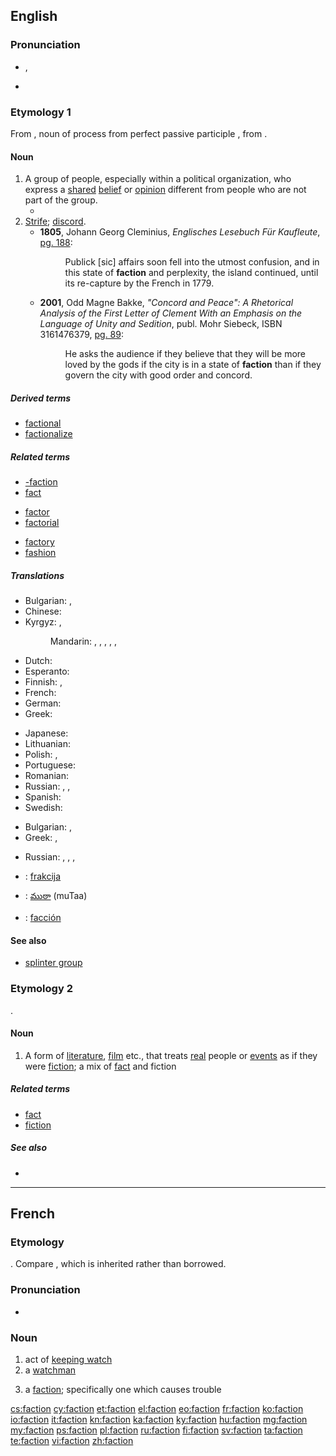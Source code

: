 {{also|-faction}}
==English==
{{wikipedia}}

===Pronunciation===
* {{IPA|/ˈfæk.ʃən/|/ˈfæk.ʃn/}}, {{X-SAMPA|/"f{k.S@n/|/"f{k.sn/}}
* {{rhymes|ækʃən}}

===Etymology 1===
From {{etyl|la}} {{term|factio|factiō||lang=la|a group of people acting together, a political faction}}, noun of process from perfect passive participle {{term|factus|lang=la}}, from {{term|facio|faciō|do, make|lang=la}}.

====Noun====
{{en-noun}}

# A group of people, especially within a political organization, who express a [[shared]] [[belief]] or [[opinion]] different from people who are not part of the group.
#* {{quote-book|title=Essays, Moral and Political|author=[[w:David Hume|David Hume]]|year=1748|chapter=Of Parties in General — How '''factions''' arise and contend.|passage=Real '''factions''' may be divided into those from interest, from principle, and from affection}}
# [[strife|Strife]]; [[discord]].
#* '''1805''', Johann Georg Cleminius, ''Englisches Lesebuch Für Kaufleute'', [http://books.google.com/books?id=B9cRAAAAIAAJ&pg=PA188&dq=faction&lr=&num=100&as_brr=3 pg. 188]:
#*: Publick [sic] affairs soon fell into the utmost confusion, and in this state of '''faction''' and perplexity, the island continued, until its re-capture by the French in 1779.
#* '''2001''', Odd Magne Bakke, ''"Concord and Peace": A Rhetorical Analysis of the First Letter of Clement With an Emphasis on the Language of Unity and Sedition'', publ. Mohr Siebeck, ISBN 3161476379, [http://books.google.com/books?id=cI1btFqWegoC&pg=PA89&dq=%22faction%22&as_brr=3&sig=R6XBNzJrKPdhILpQQfGC22KlIgc pg. 89]:
#*: He asks the audience if they believe that they will be more loved by the gods if the city is in a state of '''faction''' than if they govern the city with good order and concord.

=====Derived terms=====
* [[factional]]
* [[factionalize]]

=====Related terms=====
{{rel-top3|Terms etymologically related to ''faction'' (etymology 1)}}
* [[-faction]]
* [[fact]]
{{rel-mid3}}
* [[factor]]
* [[factorial]]
{{rel-mid3}}
* [[factory]]
* [[fashion]]
{{rel-bottom}}

=====Translations=====
{{trans-top|group of people}}
* Bulgarian: {{t+|bg|фракция|f|sc=Cyrl}}, {{t+|bg|клика|f|sc=Cyrl}}
* Chinese:
* Kyrgyz: {{t+|ky|фракция}}, {{t+|ky|группировка}}
*: Mandarin: {{t|cmn|幫派|sc=Hani}}, {{t|cmn|帮派|tr=bāngpài|sc=Hani}}, {{t|cmn|派別|sc=Hani}}, {{t|cmn|派别|tr=pàibié|sc=Hani}}, {{t|cmn|派系|tr=pàixì|sc=Hani}}, {{t|cmn|派|tr=pài|sc=Hani}}
* Dutch: {{t+|nl|fractie}}
* Esperanto: {{t-|eo|fakcio}}
* Finnish: {{t+|fi|siipi}}, {{t-|fi|suuntaus}}
* French: {{t+|fr|faction|f}}
* German: {{t+|de|Fraktion|f}}
* Greek: {{t+|el|φατρία|f|tr=fatría}}
{{trans-mid}}
* Japanese: {{t-|ja|派閥|tr=はばつ, habatsu|sc=Jpan}}
* Lithuanian: {{t-|lt|frakcija|f}}
* Polish: {{t+|pl|frakcja|f}}, {{t-|pl|stronnictwo|n}}
* Portuguese: {{t+|pt|facção|f}}
* Romanian: {{t-|ro|facțiune}}
* Russian: {{t+|ru|фракция|f|tr=frákcija}}, {{t+|ru|группировка|f|tr=gruppiróvka|sc=Cyrl}}, {{t+|ru|клика|f|tr=klíka|sc=Cyrl}}
* Spanish: {{t-|es|facción|f}}
* Swedish: {{t+|sv|fraktion}}
{{trans-bottom}}

{{trans-top|strife}}
* Bulgarian: {{t+|bg|разногласие|n|sc=Cyrl}}, {{t+|bg|раздор|m|sc=Cyrl}}
* Greek: {{t+|el|διχόνοια|f|tr=dichónoia|sc=Grek}}, {{t+|el|φαγωμάρα|f|tr=fagomára|sc=Grek}}
{{trans-mid}}
* Russian: {{t+|ru|раздор|m|p|tr=razdóry|alt=раздоры|sc=Cyrl}}, {{t+|ru|распря|f|p|tr=ráspri|alt=распри|sc=Cyrl}}, {{t+|ru|интрига|f|p|tr=intrígi|alt=интриги|sc=Cyrl}}, {{t+|ru|разногласие|n|tr=raznoglásije|sc=Cyrl}}
{{trans-bottom}}

{{checktrans-top}}
* {{ttbc|sl}}: [[frakcija]] {{f}}
{{trans-mid}}
* {{ttbc|te}}: [[ముఠా]] (muTaa)
* {{ttbc|es}}: [[facción]]
{{trans-bottom}}

====See also====
* [[splinter group]]

===Etymology 2===
{{blend|fact|fiction}}.

====Noun====
{{en-noun}}

# A form of [[literature]], [[film]] etc., that treats [[real]] people or [[event]]s as if they were [[fiction]]; a mix of [[fact]] and fiction

=====Related terms=====
* [[fact]]
* [[fiction]]

=====See also=====
* {{pedialite|Non-fiction novel}}

----

==French==

===Etymology===
{{borrowing|la|factio|factiō}}. Compare {{term|façon|lang=fr}}, which is inherited rather than borrowed.

===Pronunciation===
* {{IPA|/faksjɔ̃/|lang=fr}}

===Noun===
{{fr-noun|f}}

# act of [[keep watch|keeping watch]]
# a [[watchman]]
# {{politics|lang=fr}} a [[#English|faction]]; specifically one which causes trouble

[[cs:faction]]
[[cy:faction]]
[[et:faction]]
[[el:faction]]
[[eo:faction]]
[[fr:faction]]
[[ko:faction]]
[[io:faction]]
[[it:faction]]
[[kn:faction]]
[[ka:faction]]
[[ky:faction]]
[[hu:faction]]
[[mg:faction]]
[[my:faction]]
[[ps:faction]]
[[pl:faction]]
[[ru:faction]]
[[fi:faction]]
[[sv:faction]]
[[ta:faction]]
[[te:faction]]
[[vi:faction]]
[[zh:faction]]